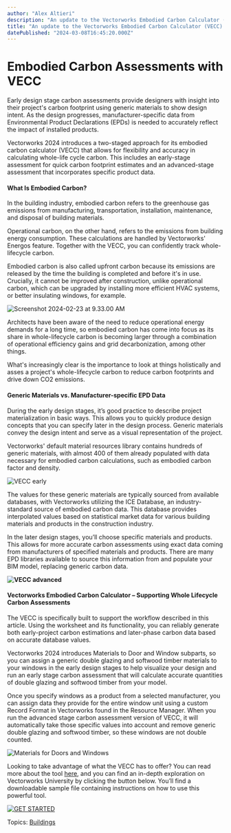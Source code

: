 ```yaml
---
author: "Alex Altieri"
description: "An update to the Vectorworks Embodied Carbon Calculator (VECC) enables whole lifecycle carbon assessments to meet your sustainability goals."
title: "An update to the Vectorworks Embodied Carbon Calculator (VECC) enables whole lifecycle carbon assessments to meet your sustainability goals." 
datePublished: "2024-03-08T16:45:20.000Z"
---
```

# Embodied Carbon Assessments with VECC

Early design stage carbon assessments provide designers with insight into their project's carbon footprint using generic materials to show design intent. As the design progresses, manufacturer-specific data from Environmental Product Declarations (EPDs) is needed to accurately reflect the impact of installed products.

Vectorworks 2024 introduces a two-staged approach for its embodied carbon calculator (VECC) that allows for flexibility and accuracy in calculating whole-life cycle carbon. This includes an early-stage assessment for quick carbon footprint estimates and an advanced-stage assessment that incorporates specific product data.

#### What Is Embodied Carbon?

In the building industry, embodied carbon refers to the greenhouse gas emissions from manufacturing, transportation, installation, maintenance, and disposal of building materials.

Operational carbon, on the other hand, refers to the emissions from building energy consumption. These calculations are handled by Vectorworks' Energos feature. Together with the VECC, you can confidently track whole-lifecycle carbon.

Embodied carbon is also called upfront carbon because its emissions are released by the time the building is completed and before it's in use. Crucially, it cannot be improved after construction, unlike operational carbon, which can be upgraded by installing more efficient HVAC systems, or better insulating windows, for example.

![Screenshot 2024-02-23 at 9.33.00 AM](https://blog.vectorworks.net/hs-fs/hubfs/Blog%20Images/24_VECC/Screenshot%202024-02-23%20at%209.33.00%20AM.png?width=1567&height=1070&name=Screenshot%202024-02-23%20at%209.33.00%20AM.png)

Architects have been aware of the need to reduce operational energy demands for a long time, so embodied carbon has come into focus as its share in whole-lifecycle carbon is becoming larger through a combination of operational efficiency gains and grid decarbonization, among other things.

What's increasingly clear is the importance to look at things holistically and asses a project's whole-lifecycle carbon to reduce carbon footprints and drive down CO2 emissions.

#### Generic Materials vs. Manufacturer-specific EPD Data

During the early design stages, it’s good practice to describe project materialization in basic ways. This allows you to quickly produce design concepts that you can specify later in the design process. Generic materials convey the design intent and serve as a visual representation of the project.

Vectorworks' default material resources library contains hundreds of generic materials, with almost 400 of them already populated with data necessary for embodied carbon calculations, such as embodied carbon factor and density.

![VECC early](https://blog.vectorworks.net/hs-fs/hubfs/Blog%20Images/2024%20Blog/2_VECC/VECC%20early.png?width=6896&height=2078&name=VECC%20early.png)

The values for these generic materials are typically sourced from available databases, with Vectorworks utilizing the ICE Database, an industry-standard source of embodied carbon data. This database provides interpolated values based on statistical market data for various building materials and products in the construction industry.

In the later design stages, you’ll choose specific materials and products. This allows for more accurate carbon assessments using exact data coming from manufacturers of specified materials and products. There are many EPD libraries available to source this information from and populate your BIM model, replacing generic carbon data.

**![VECC advanced](https://blog.vectorworks.net/hs-fs/hubfs/Blog%20Images/2024%20Blog/2_VECC/VECC%20advanced.png?width=7378&height=2510&name=VECC%20advanced.png)**

#### Vectorworks Embodied Carbon Calculator – Supporting Whole Lifecycle Carbon Assessments

The VECC is specifically built to support the workflow described in this article. Using the worksheet and its functionality, you can reliably generate both early-project carbon estimations and later-phase carbon data based on accurate database values.

Vectorworks 2024 introduces Materials to Door and Window subparts, so you can assign a generic double glazing and softwood timber materials to your windows in the early design stages to help visualize your design and run an early stage carbon assessment that will calculate accurate quantities of double glazing and softwood timber from your model.

Once you specify windows as a product from a selected manufacturer, you can assign data they provide for the entire window unit using a custom Record Format in Vectorworks found in the Resource Manager. When you run the advanced stage carbon assessment version of VECC, it will automatically take those specific values into account and remove generic double glazing and softwood timber, so these windows are not double counted.

![Materials for Doors and Windows](https://blog.vectorworks.net/hs-fs/hubfs/Blog%20Images/2024%20Blog/2_VECC/Materials%20for%20Doors%20and%20Windows.png?width=647&height=647&name=Materials%20for%20Doors%20and%20Windows.png)

Looking to take advantage of what the VECC has to offer? You can read more about the tool [here](https://app-help.vectorworks.net/2024/eng/assets/docs/VECCUserGuide.pdf), and you can find an in-depth exploration on Vectorworks University by clicking the button below. You’ll find a downloadable sample file containing instructions on how to use this powerful tool.

[![GET STARTED](https://no-cache.hubspot.com/cta/default/3018241/274a73ae-cf12-43fa-a7ba-9c28be1a61b8.png)](https://cta-redirect.hubspot.com/cta/redirect/3018241/274a73ae-cf12-43fa-a7ba-9c28be1a61b8) 

 Topics: [Buildings](https://blog.vectorworks.net/topic/buildings) 

 
